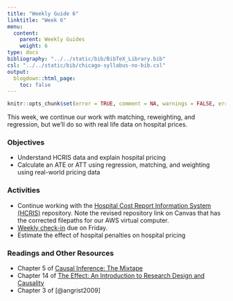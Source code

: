 ```yaml
---
title: "Weekly Guide 6"
linktitle: "Week 6"
menu:
  content:
    parent: Weekly Guides
    weight: 6
type: docs
bibliography: "../../static/bib/BibTeX_Library.bib"
csl: "../../static/bib/chicago-syllabus-no-bib.csl"
output:
  blogdown::html_page:
    toc: false
---
```


```r
knitr::opts_chunk$set(error = TRUE, comment = NA, warnings = FALSE, errors = FALSE, messages = FALSE, tidy = FALSE, echo = FALSE)
```

This week, we continue our work with matching, reweighting, and regression, but we'll do so with real life data on hospital prices.


### Objectives
- Understand HCRIS data and explain hospital pricing
- Calculate an ATE or ATT using regression, matching, and weighting using real-world pricing data

### Activities 
- Continue working with the [Hospital Cost Report Information System (HCRIS)](https://github.com/imccart/HCRIS) repository. Note the revised repository link on Canvas that has the corrected filepaths for our AWS virtual computer.
- [Weekly check-in](/assignment/weekly-check-in.html) due on Friday.
- Estimate the effect of hospital penalties on hospital pricing

### Readings and Other Resources
  - Chapter 5 of [Causal Inference: The Mixtape](https://mixtape.scunning.com/)
  - Chapter 14 of [The Effect: An Introduction to Research Design and Causality](https://theeffectbook.net/)
  - Chapter 3 of [@angrist2009]
